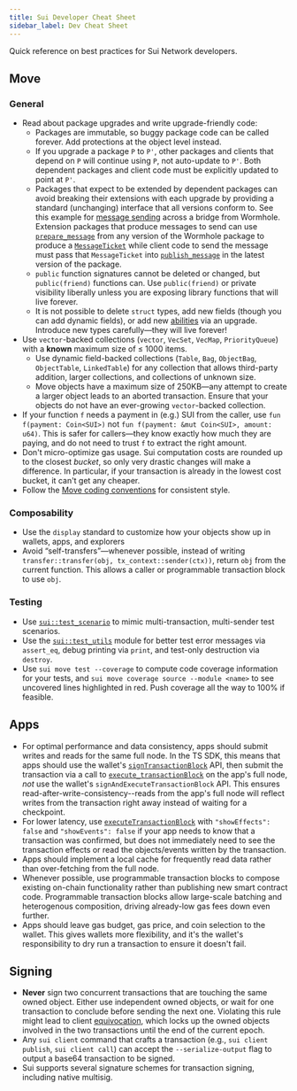 ```yaml
---
title: Sui Developer Cheat Sheet
sidebar_label: Dev Cheat Sheet
---
```


Quick reference on best practices for Sui Network developers.

## Move

### General

- Read about package upgrades and write upgrade-friendly code:
  - Packages are immutable, so buggy package code can be called forever. Add protections at the object level instead.
  - If you upgrade a package `P` to `P'`, other packages and clients that depend on `P` will continue using `P`, not auto-update to `P'`. Both dependent packages and client code must be explicitly updated to point at `P'`.
  - Packages that expect to be extended by dependent packages can avoid breaking their extensions with each upgrade by providing a standard (unchanging) interface that all versions conform to. See this example for [message sending](https://github.com/wormhole-foundation/wormhole/blob/74dea3bf22f0e27628b432c3e9eac05c85786a99/sui/wormhole/sources/publish_message.move) across a bridge from Wormhole. Extension packages that produce messages to send can use [`prepare_message`](https://github.com/wormhole-foundation/wormhole/blob/74dea3bf22f0e27628b432c3e9eac05c85786a99/sui/wormhole/sources/publish_message.move#L68-L90) from any version of the Wormhole package to produce a [`MessageTicket`](https://github.com/wormhole-foundation/wormhole/blob/74dea3bf22f0e27628b432c3e9eac05c85786a99/sui/wormhole/sources/publish_message.move#L52-L66) while client code to send the message must pass that `MessageTicket` into [`publish_message`](https://github.com/wormhole-foundation/wormhole/blob/74dea3bf22f0e27628b432c3e9eac05c85786a99/sui/wormhole/sources/publish_message.move#L92-L152) in the latest version of the package.
  - `public` function signatures cannot be deleted or changed, but `public(friend)` functions can. Use `public(friend)` or private visibility liberally unless you are exposing library functions that will live forever.
  - It is not possible to delete `struct` types, add new fields (though you can add dynamic fields), or add new [abilities](https://move-language.github.io/move/abilities.html) via an upgrade. Introduce new types carefully—they will live forever!
- Use `vector`-backed collections (`vector`, `VecSet`, `VecMap`, `PriorityQueue`) with a **known** maximum size of ≤ 1000 items.
  - Use dynamic field-backed collections (`Table`, `Bag`, `ObjectBag`, `ObjectTable`, `LinkedTable`) for any collection that allows third-party addition, larger collections, and collections of unknown size.
  - Move objects have a maximum size of 250KB—any attempt to create a larger object leads to an aborted transaction. Ensure that your objects do not have an ever-growing `vector`-backed collection.
- If your function `f` needs a payment in (e.g.) SUI from the caller, use `fun f(payment: Coin<SUI>)` not `fun f(payment: &mut Coin<SUI>, amount: u64)`. This is safer for callers—they know exactly how much they are paying, and do not need to trust `f` to extract the right amount.
- Don't micro-optimize gas usage. Sui computation costs are rounded up to the closest _bucket_, so only very drastic changes will make a difference. In particular, if your transaction is already in the lowest cost bucket, it can't get any cheaper.
- Follow the [Move coding conventions](https://move-language.github.io/move/coding-conventions.html) for consistent style.

### Composability

- Use the `display` standard to customize how your objects show up in wallets, apps, and explorers
- Avoid “self-transfers”—whenever possible, instead of writing `transfer::transfer(obj, tx_context::sender(ctx))`, return `obj` from the current function. This allows a caller or programmable transaction block to use `obj`.

### Testing

- Use [`sui::test_scenario`](https://github.com/MystenLabs/sui/blob/main/crates/sui-framework/packages/sui-framework/sources/test/test_scenario.move) to mimic multi-transaction, multi-sender test scenarios.
- Use the [`sui::test_utils`](https://github.com/MystenLabs/sui/blob/main/crates/sui-framework/packages/sui-framework/sources/test/test_utils.move#L5) module for better test error messages via `assert_eq`, debug printing via `print`, and test-only destruction via `destroy`.
- Use `sui move test --coverage` to compute code coverage information for your tests, and `sui move coverage source --module <name>` to see uncovered lines highlighted in red. Push coverage all the way to 100% if feasible.

## Apps

- For optimal performance and data consistency, apps should submit writes and reads for the same full node. In the TS SDK, this means that apps should use the wallet's [`signTransactionBlock`](https://sui-typescript-docs.vercel.app/dapp-kit) API, then submit the transaction via a call to [`execute_transactionBlock`](https://docs.sui.io/sui-jsonrpc#sui_executeTransactionBlock) on the app's full node, _not_ use the wallet's `signAndExecuteTransactionBlock` API. This ensures read-after-write-consistency--reads from the app's full node will reflect writes from the transaction right away instead of waiting for a checkpoint.
- For lower latency, use [`executeTransactionBlock`](https://docs.sui.io/sui-jsonrpc#sui_executeTransactionBlock) with `"showEffects": false` and `"showEvents": false` if your app needs to know that a transaction was confirmed, but does not immediately need to see the transaction effects or read the objects/events written by the transaction.
- Apps should implement a local cache for frequently read data rather than over-fetching from the full node.
- Whenever possible, use programmable transaction blocks to compose existing on-chain functionality rather than publishing new smart contract code. Programmable transaction blocks allow large-scale batching and heterogenous composition, driving already-low gas fees down even further.
- Apps should leave gas budget, gas price, and coin selection to the wallet. This gives wallets more flexibility, and it's the wallet's responsibility to dry run a transaction to ensure it doesn't fail.

## Signing

- **Never** sign two concurrent transactions that are touching the same owned object. Either use independent owned objects, or wait for one transaction to conclude before sending the next one. Violating this rule might lead to client [equivocation](sui-glossary#equivocation), which locks up the owned objects involved in the two transactions until the end of the current epoch.
- Any `sui client` command that crafts a transaction (e.g., `sui client publish`, `sui client call`) can accept the `--serialize-output` flag to output a base64 transaction to be signed.
- Sui supports several signature schemes for transaction signing, including native multisig.
